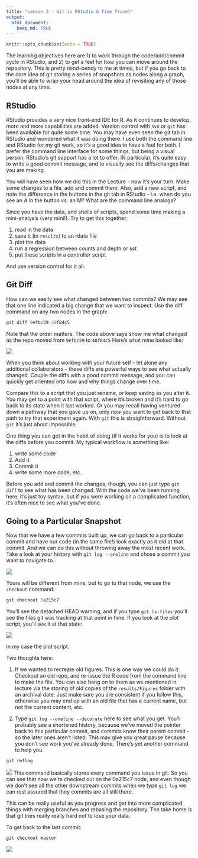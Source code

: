 ```yaml
---
title: "Lesson 3 - Git in RStudio & Time Travel"
output: 
  html_document:
    keep_md: TRUE
---
```


```r
knitr::opts_chunk$set(echo = TRUE)
```

The learning objectives here are 1) to work through the code/add/commit cycle in RStudio, and 2) to get a feel for how you can move around the repository. This is pretty mind-bendy to me at times, but if you go back to the core idea of git storing a series of snapshots as nodes along a graph, you'll be able to wrap your head around the idea of revisiting any of those nodes at any time.

## RStudio
RStudio provides a very nice front-end IDE for R. As it continues to develop, more and more capabilities are added. Version control with ```svn``` or ```git``` has been available for quite some time. You may have even seen the git tab in RStudio and wondered what it was doing there. I use both the command line and RStudio for my git work, so it's a good idea to have a feel for both. I prefer the command line interface for some things, but being a visual person, RStudio's git support has a lot to offer. IN particular, it's quite easy to write a good commit message, and to visually see the diffs/changes that you are making.

You will have seen how we did this in the Lecture - now it's your turn. Make some changes to a file, add and commit them. Also, add a new script, and note the difference in the buttons in the git tab in RStudio - i.e. when do you see an A in the button vs. an M? What are the command line analogs?

Since you have the data, and shells of scripts, spend some time making a mini-analysis (very mini!). Try to get this together:

1. read in the data
2. save it (in ```results```) to an rdata file
3. plot the data
4. run a regression between counts and depth or sst
5. put these scripts in a controller script

And use version control for it all.

## Git Diff
How can we easily see what changed between two commits? We may see that one line indicated a big change that we want to inspect. Use the diff command on any two nodes in the graph:

```r
git diff 9efbc59 48f84c5
```

Note that the order matters. The code above says show me what changed as the repo moved from ```9efbc59``` to ```48f84c5``` Here's what mine looked like:


![](images/gitDiff.png)

When you think about working with your future self - let alone any additional collaborators - these diffs are powerful ways to see what actually changed. Couple the diffs with a good commit message, and you can quickly get oriented into how and why things change over time. 

Compare this to a script that you just rename, or keep saving as you alter it. You may get to a point with that script, where it's broken and it's hard to go back to its state when it last worked. Or you may recall having ventured down a pathway that you gave up on, only _now_ you want to get back to that path to try that experiment again. With ```git``` this is straightforward. Without ```git``` it's just about impossible.

One thing you can get in the habit of doing (if it works for you) is to look at the diffs before you commit. My typical workflow is something like:

1. write some code
2. Add it
3. Commit it
4. write some more code, etc.

Before you add and commit the changes, though, you can just type ```git diff``` to see what has been changed. With the code we've been running here, it's just toy syntax, but if you were working on a complicated function, it's often nice to see what you've done. 

## Going to a Particular Snapshot
Now that we have a few commits built up, we can go back to a particular commit and have our code (in the same file!) look exactly as it did at that commit. And we can do this without throwing away the most recent work. Take a look at your history with ```git log --oneline``` and chose a commit you want to navigate to. 

![](images/gitLogTT.png)

Yours will be different from mine, but to go to that node, we use the ```checkout``` command:

```r
git checkout 0a215c7
```

You'll see the detached HEAD warning, and if you type ```git ls-files``` you'll see the files git was tracking at that point in time. If you look at the plot script, you'll see it at that state:

![](images/plot0a215c7.png)

In my case the plot script. 

Two thoughts here:

1. If we wanted to recreate old figures. This is one way we could do it. Checkout an old repo, and re-issue the R code from the command line to make the file. You can also hang on to them as we mentioned in lecture via the storing of old copies of the ```results/Figures``` folder with an archival date. Just make sure you are consistent if you follow this, otherwise you may end up with an old file that has a current name, but not the current content, etc.

2. Type ```git log --oneline --decorate``` here to see what you get. You'll probably see a shortened history, because we've moved the pointer back to this particular commit, and commits know their parent commit - so the later ones aren't listed. This may give you great pause because you don't see work you've already done. There's yet another command to help you.

```r
git reflog
```

![](images/reflog.png)
This command basically stores every command you issue in git. So you can see that now we're checked out on the 0a215c7 node, and even though we don't see all the other downstream commits when we type ```git log``` we can rest assured that they commits are all still there.

This can be really useful as you progress and get into more complicated things with merging branches and rebasing the repository. The take home is that git tries really really hard not to lose your data.

To get back to the last commit:

```r
git checkout master
```

![](images/reflogMaster.png)



